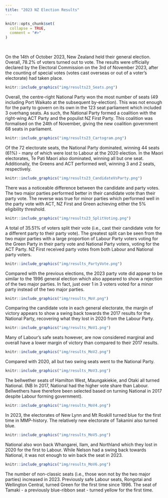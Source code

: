 ```yaml
---
title: "2023 NZ Election Results"
---
```

```{=html}
<style>
  .content p {
    margin-top: 30px !important;
  }

  details {
    margin-bottom: 40px;
  }
</style>
```
```r
knitr::opts_chunk$set(
  collapse = TRUE,
  comment = "#>"
)
```
<br>

On the 14th of October 2023, New Zealand held their general election. Overall, 78.2% of voters turned out to vote. The results were officially declared by the Electoral Commission on the 3rd of November 2023, after the counting of special votes (votes cast overseas or out of a voter's electorate) had taken place.

```r
knitr::include_graphics("img/results23_Seats.png")
```

Overall, the centre-right National Party won the most number of seats (49 including Port Waikato at the subsequent by-election). This was not enough for the party to govern on its own in the 123 seat parliament which included 3 overhang seats. As such, the National Party formed a coalition with the right-wing ACT Party and the populist NZ First Party. This coalition was formalised on the 24th of November, giving the new coalition government 68 seats in parliament.

```r
knitr::include_graphics("img/results23_Cartogram.png")
```

Of the 72 electorate seats, the National Party dominated, winning 44 seats (61%) - many of which were lost to Labour at the 2020 election. In the Maori electorates, Te Pati Maori also dominated, winning all but one seat. Additionally, the Greens and ACT performed well, winning 3 and 2 seats, respectively.

```r
knitr::include_graphics("img/results23_CandidateVsParty.png")
```

There was a noticeable difference between the candidate and party votes. The two major parties performed better in their candidate vote than their party vote. The reverse was true for minor parties which performed well in the party vote with ACT, NZ First and Green achieving either the 5% eligibility threshold.

```r
knitr::include_graphics("img/results23_SplitVoting.png")
```

A total of 35.51% of voters split their vote (i.e., cast their candidate vote for a different party to their party vote). The greatest split can be seen from the two major parties with a large proportion of Labour Party voters voting for the Green Party in their party vote and National Party voters, voting for the ACT Party. NZ First received party votes from both Labour and National party voters.

```r
knitr::include_graphics("img/results_PartyVote.png")
```
Compared with the previous elections, the 2023 party vote did appear to be similar to the 1996 general election which also appeared to show a rejection of the two major parties. In fact, just over 1 in 3 voters voted for a minor party instead of the two major parties.

```r
knitr::include_graphics("img/results_MoV.png")
```

Comparing the candidate vote in each general electorate, the margin of victory appears to show a swing back towards the 2017 results for the National Party, recovering what they lost in 2020 from the Labour Party.

```r
knitr::include_graphics("img/results_MoV1.png")
```

Many of Labour's safe seats however, are now considered marginal and overall have a lower margin of victory than compared to their 2017 results.

```r
knitr::include_graphics("img/results_MoV2.png")
```

Compared with 2020, all but two swing seats went to the National Party.

```r
knitr::include_graphics("img/results_MoV3.png")
```

The bellwether seats of Hamilton West, Maungakiekie, and Otaki all turned National. (NB In 2017, National had the higher vote share than Labour. Bellwethers have therefore been selected based on turning National in 2017 despite Labour forming government).

```r
knitr::include_graphics("img/results_MoV4.png")
```

In 2023, the electorates of New Lynn and Mt Roskill turned blue for the first time in MMP-history. The relatively new electorate of Takanini also turned blue.

```r
knitr::include_graphics("img/results_MoV5.png")
```

National also won back Whangarei, Ilam, and Northland which they lost in 2020 for the first to Labour. While Nelson had a swing back towards National, it was not enough to win back the seat in 2023.

```r
knitr::include_graphics("img/results_MoV6.png")
```

The number of non-classic seats (i.e., those won not by the two major parties) increased in 2023. Previously safe Labour seats, Rongotai and Wellington Central, turned Green for the first time since 1996. The seat of Tamaki - a previously blue-ribbon seat - turned yellow for the first time.